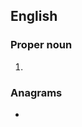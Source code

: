 ==English==

===Proper noun===
{{en-proper noun|head=Sol. Song}}

# {{abbreviation of|en|Song of Solomon}}

===Anagrams===
* {{anagrams|en|a=glnooss|Glosson|Golsons|Song Sol.}}
